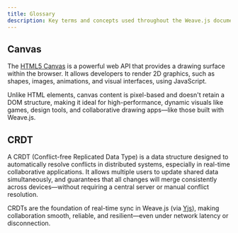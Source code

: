 ```yaml
---
title: Glossary
description: Key terms and concepts used throughout the Weave.js documentation
---
```




## Canvas

The [HTML5 Canvas](https://developer.mozilla.org/es/docs/Web/HTML/Reference/Elements/canvas)
is a powerful web API that provides a drawing surface within the browser. It allows
developers to render 2D graphics, such as shapes, images, animations, and visual interfaces, using JavaScript.

Unlike HTML elements, canvas content is pixel-based and doesn't retain a DOM structure,
making it ideal for high-performance, dynamic visuals like games, design tools,
and collaborative drawing apps—like those built with Weave.js.

<Separator />

## CRDT

A CRDT (Conflict-free Replicated Data Type) is a data structure designed to
automatically resolve conflicts in distributed systems, especially in real-time
collaborative applications. It allows multiple users to update shared data
simultaneously, and guarantees that all changes will merge consistently across
devices—without requiring a central server or manual conflict resolution.

CRDTs are the foundation of real-time sync in Weave.js (via [Yjs](https://yjs.dev)),
making collaboration smooth, reliable, and resilient—even under network latency or
disconnection.
